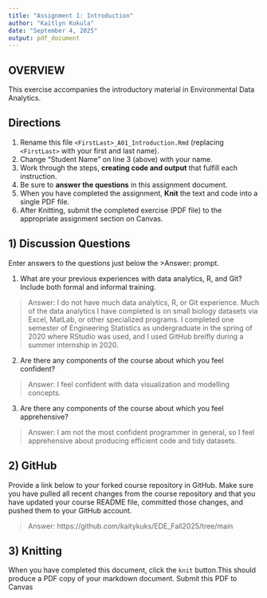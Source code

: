 ```yaml
---
title: "Assignment 1: Introduction"
author: "Kaitlyn Kukula"
date: "September 4, 2025"
output: pdf_document
---
```


## OVERVIEW

This exercise accompanies the introductory material in Environmental Data Analytics. 

## Directions
1.  Rename this file `<FirstLast>_A01_Introduction.Rmd` (replacing `<FirstLast>` with your first and last name).
2.  Change "Student Name" on line 3 (above) with your name.
3.  Work through the steps, **creating code and output** that fulfill each instruction.
4.  Be sure to **answer the questions** in this assignment document.
5.  When you have completed the assignment, **Knit** the text and code into a single PDF file.
6.  After Knitting, submit the completed exercise (PDF file) to the appropriate assignment section on Canvas.


## 1) Discussion Questions
Enter answers to the questions just below the >Answer: prompt.

1. What are your previous experiences with data analytics, R, and Git? Include both formal and informal training.

> Answer: I do not have much data analytics, R, or Git experience. Much of the data analytics I have completed is on small biology datasets via Excel, MatLab, or other specialized programs. I completed one semester of Engineering Statistics as undergraduate in the spring of 2020 where RStudio was used, and I used GitHub breifly during a summer internship in 2020. 

2. Are there any components of the course about which you feel confident?

> Answer: I feel confident with data visualization and modelling concepts. 

3. Are there any components of the course about which you feel apprehensive?

> Answer: I am not the most confident programmer in general, so I feel apprehensive about producing efficient code and tidy datasets.


## 2) GitHub

Provide a link below to your forked course repository in GitHub. Make sure you have pulled all recent changes from the course repository and that you have updated your course README file, committed those changes, and pushed them to your GitHub account. 

> Answer: https://github.com/kaitykuks/EDE_Fall2025/tree/main

## 3) Knitting
When you have completed this document, click the `knit` button.This should produce a PDF copy of your markdown document. Submit this PDF to Canvas 
